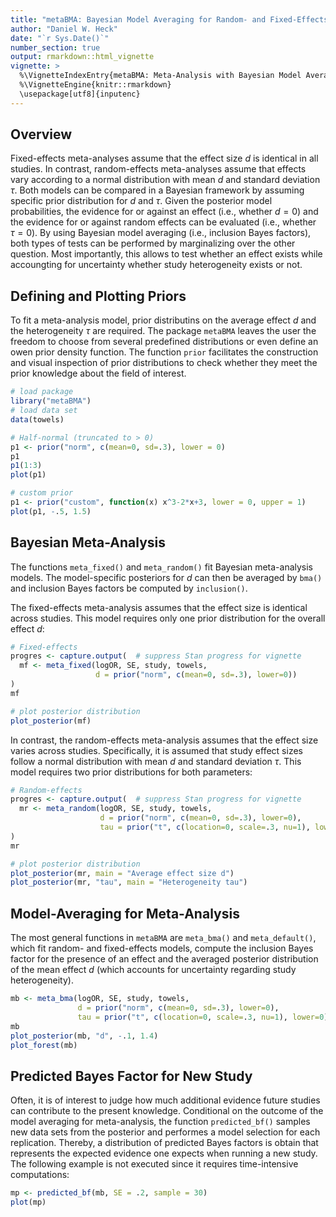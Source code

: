```yaml
---
title: "metaBMA: Bayesian Model Averaging for Random- and Fixed-Effects Meta-Analysis"
author: "Daniel W. Heck"
date: "`r Sys.Date()`"
number_section: true
output: rmarkdown::html_vignette
vignette: >
  %\VignetteIndexEntry{metaBMA: Meta-Analysis with Bayesian Model Averaging}
  %\VignetteEngine{knitr::rmarkdown}
  \usepackage[utf8]{inputenc}
---
```

  
  
## Overview
  
Fixed-effects meta-analyses assume that the effect size $d$ is identical in all
studies. In contrast, random-effects meta-analyses assume that effects vary
according to a normal distribution with mean $d$ and standard deviation $\tau$.
Both models can be compared in a Bayesian framework by assuming specific prior
distribution for $d$ and $\tau$. Given the posterior model probabilities, the
evidence for or against an effect (i.e., whether $d = 0$) and the evidence for
or against random effects can be evaluated (i.e., whether $\tau = 0$). By using
Bayesian model averaging (i.e., inclusion Bayes factors), both types of tests
can be performed by marginalizing over the other question. Most importantly,
this allows to test whether an effect exists while accoungting for uncertainty
whether study heterogeneity exists or not.


## Defining and Plotting Priors

To fit a meta-analysis model, prior distributins on the average effect $d$ and
the heterogeneity $\tau$ are required. The package `metaBMA` leaves the user the
freedom to choose from several predefined distributions or even define an owen
prior density function. The function `prior` facilitates the construction and
visual inspection of prior distributions to check whether they meet the prior
knowledge about the field of interest.

```r
# load package
library("metaBMA")
# load data set
data(towels)

# Half-normal (truncated to > 0)
p1 <- prior("norm", c(mean=0, sd=.3), lower = 0)
p1
p1(1:3)
plot(p1)

# custom prior
p1 <- prior("custom", function(x) x^3-2*x+3, lower = 0, upper = 1)
plot(p1, -.5, 1.5)
```


## Bayesian Meta-Analysis

The functions `meta_fixed()` and `meta_random()` fit Bayesian meta-analysis
models. The model-specific posteriors for $d$ can then be averaged by `bma()`
and inclusion Bayes factors be computed by `inclusion()`.

The fixed-effects meta-analysis assumes that the effect size is identical across
studies. This model requires only one prior distribution for the overall effect
$d$:

```r
# Fixed-effects
progres <- capture.output(  # suppress Stan progress for vignette
  mf <- meta_fixed(logOR, SE, study, towels, 
                   d = prior("norm", c(mean=0, sd=.3), lower=0))
)
mf

# plot posterior distribution
plot_posterior(mf)
```

In contrast, the random-effects meta-analysis assumes that the effect size
varies across studies. Specifically, it is assumed that study effect sizes
follow a normal distribution with mean $d$ and standard deviation $\tau$. This
model requires two prior distributions for both parameters:

```r
# Random-effects
progres <- capture.output(  # suppress Stan progress for vignette
  mr <- meta_random(logOR, SE, study, towels,
                    d = prior("norm", c(mean=0, sd=.3), lower=0),
                    tau = prior("t", c(location=0, scale=.3, nu=1), lower=0))
)
mr

# plot posterior distribution
plot_posterior(mr, main = "Average effect size d")
plot_posterior(mr, "tau", main = "Heterogeneity tau")
```

## Model-Averaging for Meta-Analysis

The most general functions in `metaBMA` are `meta_bma()` and `meta_default()`,
which fit random- and fixed-effects models, compute the inclusion Bayes factor
for the presence of an effect and the averaged posterior distribution of the
mean effect $d$ (which accounts for uncertainty regarding study heterogeneity).


```r
mb <- meta_bma(logOR, SE, study, towels,
               d = prior("norm", c(mean=0, sd=.3), lower=0),
               tau = prior("t", c(location=0, scale=.3, nu=1), lower=0))
mb
plot_posterior(mb, "d", -.1, 1.4)
plot_forest(mb)
```



## Predicted Bayes Factor for New Study

Often, it is of interest to judge how much additional evidence future studies can contribute to the present knowledge. Conditional on the outcome of the model averaging for meta-analysis, the function `predicted_bf()` samples new data sets from the posterior and performes a model selection for each replication. Thereby, a distribution of predicted Bayes factors is obtain that represents the expected evidence one expects when running a new study. The following example is not executed since it requires time-intensive computations:

```r
mp <- predicted_bf(mb, SE = .2, sample = 30)
plot(mp)
```
